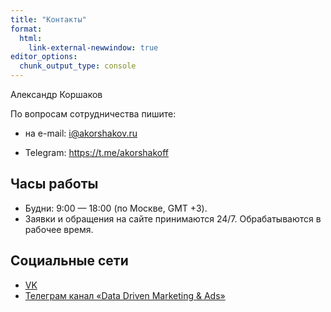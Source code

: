 ```yaml
---
title: "Контакты"
format:
  html:
    link-external-newwindow: true
editor_options: 
  chunk_output_type: console
---
```


Александр Коршаков

По вопросам сотрудничества пишите:

- на e-mail: <i@akorshakov.ru>

- Telegram: <https://t.me/akorshakoff>


## Часы работы

- Будни: 9:00 — 18:00 (по Москве, GMT +3).
- Заявки и обращения на сайте принимаются 24/7. Обрабатываются в рабочее время.


## Социальные сети

- [VK](https://vk.com/akorshakoff)
- [Телеграм канал «Data Driven Marketing & Ads»](https://t.me/data_driven_ads)




